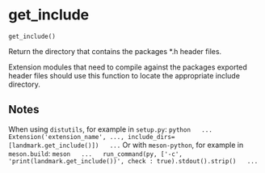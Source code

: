 # get_include { #landmark.get_include }

`get_include()`

Return the directory that contains the packages *.h header files.

Extension modules that need to compile against the packages exported header files should use this
function to locate the appropriate include directory.

## Notes

When using `distutils`, for example in `setup.py`:
  ```python
  ...
  Extension('extension_name', ..., include_dirs=[landmark.get_include()])
  ...
  ```
Or with `meson-python`, for example in `meson.build`:
  ```meson
  ...
  run_command(py, ['-c', 'print(landmark.get_include())', check : true).stdout().strip()
  ...
  ```